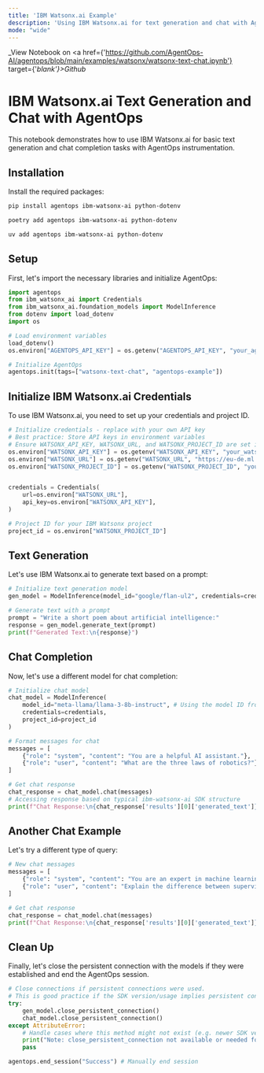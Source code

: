 ```yaml
---
title: 'IBM Watsonx.ai Example'
description: 'Using IBM Watsonx.ai for text generation and chat with AgentOps'
mode: "wide"
---
```

_View Notebook on <a href={'https://github.com/AgentOps-AI/agentops/blob/main/examples/watsonx/watsonx-text-chat.ipynb'} target={'_blank'}>Github</a>_

# IBM Watsonx.ai Text Generation and Chat with AgentOps

This notebook demonstrates how to use IBM Watsonx.ai for basic text generation and chat completion tasks with AgentOps instrumentation.

## Installation
Install the required packages:
<CodeGroup>
  ```bash pip
  pip install agentops ibm-watsonx-ai python-dotenv
  ```
  ```bash poetry
  poetry add agentops ibm-watsonx-ai python-dotenv
  ```
  ```bash uv
  uv add agentops ibm-watsonx-ai python-dotenv
  ```
</CodeGroup>

## Setup

First, let's import the necessary libraries and initialize AgentOps:
```python
import agentops
from ibm_watsonx_ai import Credentials
from ibm_watsonx_ai.foundation_models import ModelInference
from dotenv import load_dotenv
import os

# Load environment variables
load_dotenv()
os.environ["AGENTOPS_API_KEY"] = os.getenv("AGENTOPS_API_KEY", "your_agentops_api_key_here")

# Initialize AgentOps
agentops.init(tags=["watsonx-text-chat", "agentops-example"])
```

## Initialize IBM Watsonx.ai Credentials

To use IBM Watsonx.ai, you need to set up your credentials and project ID.
```python
# Initialize credentials - replace with your own API key
# Best practice: Store API keys in environment variables
# Ensure WATSONX_API_KEY, WATSONX_URL, and WATSONX_PROJECT_ID are set in your .env file or environment
os.environ["WATSONX_API_KEY"] = os.getenv("WATSONX_API_KEY", "your_watsonx_api_key_here")
os.environ["WATSONX_URL"] = os.getenv("WATSONX_URL", "https://eu-de.ml.cloud.ibm.com") # Example URL, ensure it's correct for your region
os.environ["WATSONX_PROJECT_ID"] = os.getenv("WATSONX_PROJECT_ID", "your-project-id-here")


credentials = Credentials(
    url=os.environ["WATSONX_URL"],
    api_key=os.environ["WATSONX_API_KEY"],
)

# Project ID for your IBM Watsonx project
project_id = os.environ["WATSONX_PROJECT_ID"]
```

## Text Generation

Let's use IBM Watsonx.ai to generate text based on a prompt:
```python
# Initialize text generation model
gen_model = ModelInference(model_id="google/flan-ul2", credentials=credentials, project_id=project_id)

# Generate text with a prompt
prompt = "Write a short poem about artificial intelligence:"
response = gen_model.generate_text(prompt)
print(f"Generated Text:\n{response}")
```

## Chat Completion

Now, let's use a different model for chat completion:
```python
# Initialize chat model
chat_model = ModelInference(
    model_id="meta-llama/llama-3-8b-instruct", # Using the model ID from the MDX as it might be more current/available
    credentials=credentials, 
    project_id=project_id
)

# Format messages for chat
messages = [
    {"role": "system", "content": "You are a helpful AI assistant."},
    {"role": "user", "content": "What are the three laws of robotics?"},
]

# Get chat response
chat_response = chat_model.chat(messages)
# Accessing response based on typical ibm-watsonx-ai SDK structure
print(f"Chat Response:\n{chat_response['results'][0]['generated_text']}") 
```

## Another Chat Example

Let's try a different type of query:
```python
# New chat messages
messages = [
    {"role": "system", "content": "You are an expert in machine learning."},
    {"role": "user", "content": "Explain the difference between supervised and unsupervised learning in simple terms."},
]

# Get chat response
chat_response = chat_model.chat(messages)
print(f"Chat Response:\n{chat_response['results'][0]['generated_text']}")
```

## Clean Up

Finally, let's close the persistent connection with the models if they were established and end the AgentOps session.
```python
# Close connections if persistent connections were used.
# This is good practice if the SDK version/usage implies persistent connections.
try:
    gen_model.close_persistent_connection()
    chat_model.close_persistent_connection()
except AttributeError:
    # Handle cases where this method might not exist (e.g. newer SDK versions or stateless calls)
    print("Note: close_persistent_connection not available or needed for one or more models.")
    pass

agentops.end_session("Success") # Manually end session
```

<script type="module" src="/scripts/github_stars.js"></script>
<script type="module" src="/scripts/scroll-img-fadein-animation.js"></script>
<script type="module" src="/scripts/button_heartbeat_animation.js"></script>
<script type="module" src="/scripts/adjust_api_dynamically.js"></script>
